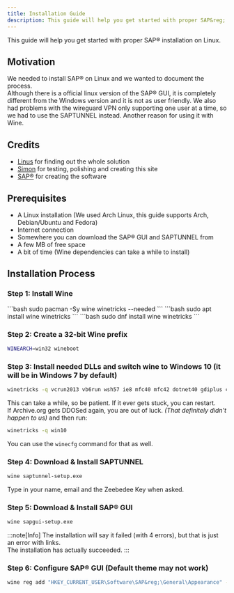 ```yaml
---
title: Installation Guide
description: This guide will help you get started with proper SAP&reg; installation on Linux.
---
```



This guide will help you get started with proper SAP&reg; installation on Linux.

## Motivation
We needed to install SAP&reg; on Linux and we wanted to document the process.  
Although there is a official linux version of the SAP&reg; GUI, it is completely different from the Windows version and it is not as user friendly.
We also had problems with the wireguard VPN only supporting one user at a time, so we had to use the SAPTUNNEL instead. Another reason for using it with Wine.

## Credits
- [Linus](https://github.com/critiqalfish) for finding out the whole solution
- [Simon](https://github.com/gamersi) for testing, polishing and creating this site
- [SAP&reg;](https://www.sap.com/) for creating the software

## Prerequisites
- A Linux installation (We used Arch Linux, this guide supports Arch, Debian/Ubuntu and Fedora)
- Internet connection
- Somewhere you can download the SAP&reg; GUI and SAPTUNNEL from
- A few MB of free space
- A bit of time (Wine dependencies can take a while to install)

## Installation Process
### Step 1: Install Wine
<Tabs syncKey="distro">
  <TabItem label="Arch Linux">
    ```bash
    sudo pacman -Sy wine winetricks --needed
    ```
  </TabItem>
  <TabItem label="Debian/Ubuntu">
    ```bash
    sudo apt install wine winetricks
    ```
  </TabItem>
  <TabItem label="Fedora">
    ```bash
    sudo dnf install wine winetricks
    ```
  </TabItem>
</Tabs>

### Step 2: Create a 32-bit Wine prefix
```bash
WINEARCH=win32 wineboot
```

### Step 3: Install needed DLLs and switch wine to Windows 10 (it will be in Windows 7 by default)
```bash
winetricks -q vcrun2013 vb6run wsh57 ie8 mfc40 mfc42 dotnet40 gdiplus corefonts
```
This can take a while, so be patient. If it ever gets stuck, you can restart.  
If Archive.org gets DDOSed again, you are out of luck. *(That definitely didn't happen to us)*
and then run:
```bash
winetricks -q win10
```
You can use the `winecfg` command for that as well.

### Step 4: Download & Install SAPTUNNEL
```bash
wine saptunnel-setup.exe
```
Type in your name, email and the Zeebedee Key when asked.

### Step 5: Download & Install SAP&reg; GUI
```bash
wine sapgui-setup.exe
```
:::note[Info]
The installation will say it failed (with 4 errors), but that is just an error with links.  
The installation has actually succeeded.
:::

### Step 6: Configure SAP&reg; GUI (Default theme may not work)
```bash
wine reg add "HKEY_CURRENT_USER\Software\SAP&reg;\General\Appearance" -v "SelectedTheme" -t REG_DWORD -d "0x00000100" -f
```
